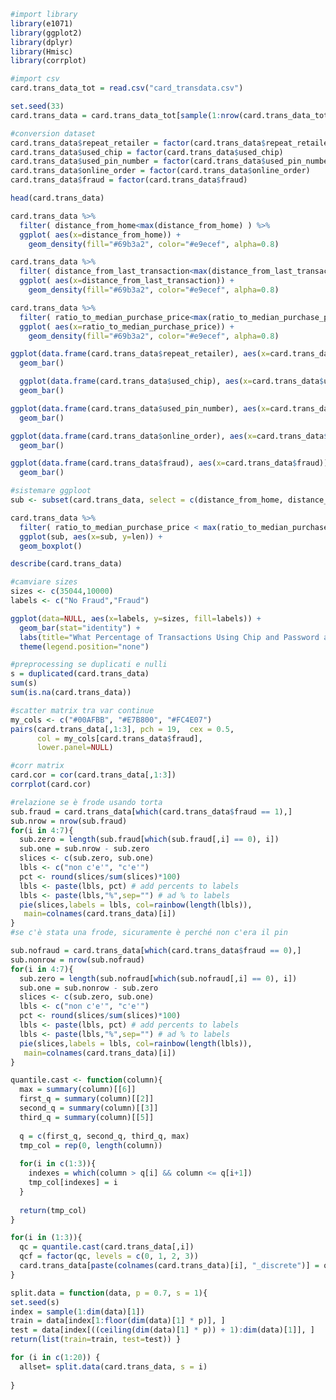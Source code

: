 ```r
#import library
library(e1071)
library(ggplot2)
library(dplyr)
library(Hmisc)
library(corrplot)
```

```r
#import csv
card.trans_data_tot = read.csv("card_transdata.csv")
```

```r
set.seed(33)
card.trans_data = card.trans_data_tot[sample(1:nrow(card.trans_data_tot), nrow(card.trans_data_tot)/100),]
```

```r
#conversion dataset
card.trans_data$repeat_retailer = factor(card.trans_data$repeat_retailer)
card.trans_data$used_chip = factor(card.trans_data$used_chip)
card.trans_data$used_pin_number = factor(card.trans_data$used_pin_number)
card.trans_data$online_order = factor(card.trans_data$online_order)
card.trans_data$fraud = factor(card.trans_data$fraud)
```

```r
head(card.trans_data)
```

```r
card.trans_data %>%
  filter( distance_from_home<max(distance_from_home) ) %>%
  ggplot( aes(x=distance_from_home)) +
    geom_density(fill="#69b3a2", color="#e9ecef", alpha=0.8)
```

```r
card.trans_data %>%
  filter( distance_from_last_transaction<max(distance_from_last_transaction) ) %>%
  ggplot( aes(x=distance_from_last_transaction)) +
    geom_density(fill="#69b3a2", color="#e9ecef", alpha=0.8)
```

```r
card.trans_data %>%
  filter( ratio_to_median_purchase_price<max(ratio_to_median_purchase_price) ) %>%
  ggplot( aes(x=ratio_to_median_purchase_price)) +
    geom_density(fill="#69b3a2", color="#e9ecef", alpha=0.8)
```

```r
ggplot(data.frame(card.trans_data$repeat_retailer), aes(x=card.trans_data$repeat_retailer)) +
  geom_bar()
```

```r
  ggplot(data.frame(card.trans_data$used_chip), aes(x=card.trans_data$used_chip)) +
  geom_bar()
```

```r
ggplot(data.frame(card.trans_data$used_pin_number), aes(x=card.trans_data$used_pin_number)) +
  geom_bar()
```

```r
ggplot(data.frame(card.trans_data$online_order), aes(x=card.trans_data$online_order)) +
  geom_bar()
```

```r
ggplot(data.frame(card.trans_data$fraud), aes(x=card.trans_data$fraud)) +
  geom_bar()
```

```r
#sistemare ggploot
sub <- subset(card.trans_data, select = c(distance_from_home, distance_from_last_transaction, ratio_to_median_purchase_price))

card.trans_data %>%
  filter( ratio_to_median_purchase_price < max(ratio_to_median_purchase_price) ) %>%
  ggplot(sub, aes(x=sub, y=len)) + 
  geom_boxplot()
```

```r
describe(card.trans_data)
```

```r
#camviare sizes
sizes <- c(35044,10000)
labels <- c("No Fraud","Fraud")

ggplot(data=NULL, aes(x=labels, y=sizes, fill=labels)) +
  geom_bar(stat="identity") +
  labs(title="What Percentage of Transactions Using Chip and Password are Fraud Transactions?", fill="") +
  theme(legend.position="none")
```

```r
#preprocessing se duplicati e nulli
s = duplicated(card.trans_data)
sum(s)
sum(is.na(card.trans_data))
```

```r
#scatter matrix tra var continue
my_cols <- c("#00AFBB", "#E7B800", "#FC4E07")  
pairs(card.trans_data[,1:3], pch = 19,  cex = 0.5,
      col = my_cols[card.trans_data$fraud],
      lower.panel=NULL)
```

```r
#corr matrix
card.cor = cor(card.trans_data[,1:3])
corrplot(card.cor)
```

```r
#relazione se è frode usando torta
sub.fraud = card.trans_data[which(card.trans_data$fraud == 1),]
sub.nrow = nrow(sub.fraud)
for(i in 4:7){
  sub.zero = length(sub.fraud[which(sub.fraud[,i] == 0), i])
  sub.one = sub.nrow - sub.zero
  slices <- c(sub.zero, sub.one)
  lbls <- c("non c'e'", "c'e'")
  pct <- round(slices/sum(slices)*100)
  lbls <- paste(lbls, pct) # add percents to labels
  lbls <- paste(lbls,"%",sep="") # ad % to labels
  pie(slices,labels = lbls, col=rainbow(length(lbls)),
   main=colnames(card.trans_data)[i])
}
#se c'è stata una frode, sicuramente è perché non c'era il pin
```

```r
sub.nofraud = card.trans_data[which(card.trans_data$fraud == 0),]
sub.nonrow = nrow(sub.nofraud)
for(i in 4:7){
  sub.zero = length(sub.nofraud[which(sub.nofraud[,i] == 0), i])
  sub.one = sub.nonrow - sub.zero
  slices <- c(sub.zero, sub.one)
  lbls <- c("non c'e'", "c'e'")
  pct <- round(slices/sum(slices)*100)
  lbls <- paste(lbls, pct) # add percents to labels
  lbls <- paste(lbls,"%",sep="") # ad % to labels
  pie(slices,labels = lbls, col=rainbow(length(lbls)),
   main=colnames(card.trans_data)[i])
}
```

```r
quantile.cast <- function(column){
  max = summary(column)[[6]]
  first_q = summary(column)[[2]]
  second_q = summary(column)[[3]]
  third_q = summary(column)[[5]]
  
  q = c(first_q, second_q, third_q, max)
  tmp_col = rep(0, length(column))
  
  for(i in c(1:3)){
    indexes = which(column > q[i] && column <= q[i+1])
    tmp_col[indexes] = i
  }
  
  return(tmp_col)
}
```

```r
for(i in (1:3)){
  qc = quantile.cast(card.trans_data[,i])
  qcf = factor(qc, levels = c(0, 1, 2, 3))
  card.trans_data[paste(colnames(card.trans_data)[i], "_discrete")] = qcf
}
```

```r
split.data = function(data, p = 0.7, s = 1){
set.seed(s)
index = sample(1:dim(data)[1])
train = data[index[1:floor(dim(data)[1] * p)], ]
test = data[index[((ceiling(dim(data)[1] * p)) + 1):dim(data)[1]], ]
return(list(train=train, test=test)) } 
```

```r
for (i in c(1:20)) {
  allset= split.data(card.trans_data, s = i)
  
}
```

```r

```
